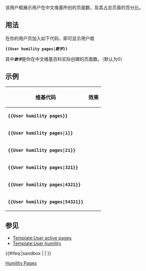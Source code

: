 {{documentation subpage}}

该用户框展示用户在中文维基所创的页面数，及其占总页面的百分比。

== 用法 ==

在你的用户页加入如下代码，即可显示用户框
 '''<tt><nowiki>{{User humility pages|</nowiki>''数字''<nowiki>}}</nowiki></tt>'''
其中'''''<tt>数字</tt>'''''是你在中文维基百科实际创建的页面数。（默认为0）

== 示例 ==

{| class=wikitable
! 维基代码
! 效果
|-
| '''<tt><nowiki>{{User humility pages}}</nowiki></tt>'''
| {{User humility pages|nocat=true}}
|-
| '''<tt><nowiki>{{User humility pages|1}}</nowiki></tt>'''
| {{User humility pages|1|nocat=true}}
|-
| '''<tt><nowiki>{{User humility pages|21}}</nowiki></tt>'''
| {{User humility pages|21|nocat=true}}
|-
| '''<tt><nowiki>{{User humility pages|321}}</nowiki></tt>'''
| {{User humility pages|321|nocat=true}}
|-
| '''<tt><nowiki>{{User humility pages|4321}}</nowiki></tt>'''
| {{User humility pages|4321|nocat=true}}
|-
| '''<tt><nowiki>{{User humility pages|54321}}</nowiki></tt>'''
| {{User humility pages|54321|nocat=true}}
|}

== 参见 ==

* [[Template:User active pages]]
* [[Template:User humility]]

<includeonly>{{#ifeq:{{SUBPAGENAME}}|sandbox | |
[[Category:用户贡献用户框|Humility Pages]]
}}</includeonly>